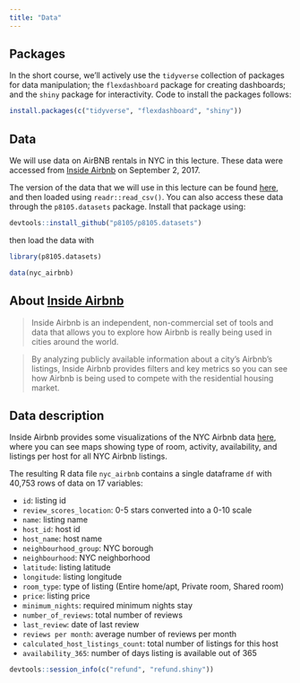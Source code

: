 ```yaml
---
title: "Data"
---
```


## Packages

In the short course, we'll actively use the `tidyverse` collection of packages for data manipulation; the `flexdashboard` package for creating dashboards; and the `shiny` package for interactivity. Code to install the packages follows:

```r
install.packages(c("tidyverse", "flexdashboard", "shiny"))
```

## Data

We will use data on AirBNB rentals in NYC in this lecture. These data were accessed from [Inside Airbnb](http://insideairbnb.com/get-the-data.html) on September 2, 2017. 

The version of the data that we will use in this lecture can be found [here](./data/nyc_airbnb.zip), and then loaded using `readr::read_csv()`. You can also access these data through the `p8105.datasets` package. Install that package using:

```r
devtools::install_github("p8105/p8105.datasets")
```

then load the data with

```r
library(p8105.datasets)

data(nyc_airbnb)
```


## About [Inside Airbnb](http://insideairbnb.com/about.html)

> Inside Airbnb is an independent, non-commercial set of tools and data that allows you to explore how Airbnb is really being used in cities around the world.

> By analyzing publicly available information about a city's Airbnb's listings, Inside Airbnb provides filters and key metrics so you can see how Airbnb is being used to compete with the residential housing market.


## Data description

Inside Airbnb provides some visualizations of the NYC Airbnb data [here](http://insideairbnb.com/new-york-city/), where you can see maps showing type of room, activity, availability, and listings per host for all NYC Airbnb listings.

The resulting R data file `nyc_airbnb` contains a single dataframe `df` with 40,753 rows of data on 17 variables:

- `id`: listing id
- `review_scores_location`: 0-5 stars converted into a 0-10 scale
- `name`: listing name
- `host_id`: host id 
- `host_name`: host name
- `neighbourhood_group`: NYC borough
- `neighbourhood`: NYC neighborhood
- `latitude`: listing latitude
- `longitude`: listing longitude
- `room_type`: type of listing (Entire home/apt, Private room, Shared room)
- `price`: listing price
- `minimum_nights`: required minimum nights stay
- `number_of_reviews`: total number of reviews
- `last_review`: date of last review
- `reviews per month`: average number of reviews per month
- `calculated_host_listings_count`: total number of listings for this host
- `availability_365`: number of days listing is available out of 365


```r
devtools::session_info(c("refund", "refund.shiny"))
```


